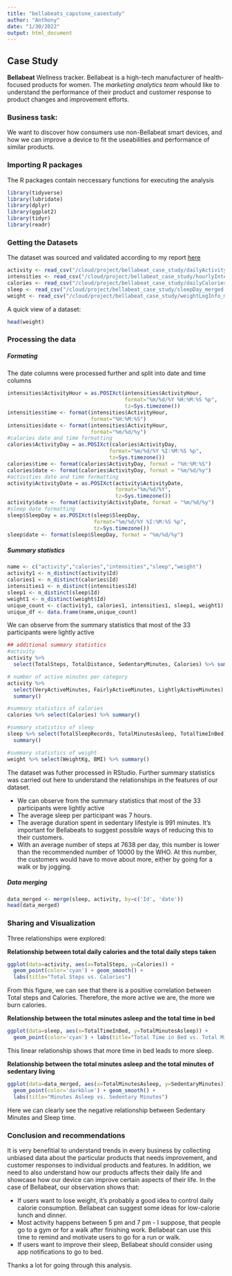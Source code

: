 ```yaml
---
title: "bellabeats_capstone_casestudy"
author: "Anthony"
date: "1/30/2022"
output: html_document
---
```


## Case Study
**Bellabeat** Wellness tracker.
Bellabeat is a high-tech manufacturer of health-focused products for women. The *marketing analytics team* whould like to understand the performance of their product and customer response to product changes and improvement efforts.

### Business task:
We want to discover how consumers use non-Bellabeat smart devices, and how we can improve a device to fit the useabilities and performance of similar products.

### Importing R packages
The R packages contain neccessary functions for executing the analysis
```r
library(tidyverse)
library(lubridate)
library(dplyr)
library(ggplot2)
library(tidyr)
library(readr)
```

### Getting the Datasets
The dataset was sourced and validated according to my report [here](https://github.com/AntonAIG/google_da_capstone/blob/main/reports/bellabeat_report.md)

```r
activity <- read_csv("/cloud/project/bellabeat_case_study/dailyActivity_merged.csv")
intensities <- read_csv("/cloud/project/bellabeat_case_study/hourlyIntensities_merged.csv")
calories <- read_csv("/cloud/project/bellabeat_case_study/dailyCalories_merged.csv")
sleep <- read_csv("/cloud/project/bellabeat_case_study/sleepDay_merged.csv")
weight <- read_csv("/cloud/project/bellabeat_case_study/weightLogInfo_merged.csv")
```
A quick view of a dataset:
```r
head(weight)
```

### Processing the data

##### Formating
The date columns were processed further and split into date and time columns
```r
intensities$ActivityHour = as.POSIXct(intensities$ActivityHour,
                                      format="%m/%d/%Y %H:%M:%S %p",
                                      tz=Sys.timezone())
intensities$time <- format(intensities$ActivityHour,
                           format="%H:%M:%S")
intensities$date <- format(intensities$ActivityHour,
                           format="%m/%d/%y")
#calories date and time formatting
calories$ActivityDay = as.POSIXct(calories$ActivityDay,
                                 format="%m/%d/%Y %I:%M:%S %p",
                                 tz=Sys.timezone())
calories$time <- format(calories$ActivityDay, format = "%H:%M:%S")
calories$date <- format(calories$ActivityDay, format = "%m/%d/%y")
#activities date and time formatting
activity$ActivityDate = as.POSIXct(activity$ActivityDate,
                                   format="%m/%d/%Y",
                                   tz=Sys.timezone())
activity$date <- format(activity$ActivityDate, format = "%m/%d/%y")
#sleep date formatting
sleep$SleepDay = as.POSIXct(sleep$SleepDay,
                            format="%m/%d/%Y %I:%M:%S %p",
                            tz=Sys.timezone())
sleep$date <- format(sleep$SleepDay, format = "%m/%d/%y")

```

##### Summary statistics
```r
name <- c("activity","calories","intensities","sleep","weight")
activity1 <- n_distinct(activity$Id)
calories1 <- n_distinct(calories$Id)
intensities1 <- n_distinct(intensities$Id)
sleep1 <- n_distinct(sleep$Id)
weight1 <- n_distinct(weight$Id)
unique_count <- c(activity1, calories1, intensities1, sleep1, weight1)
unique_df <- data.frame(name,unique_count)
```
We can observe from the summary statistics that most of the 33 participants were lightly active

```r
## additional summary statistics
#activity
activity %>% 
  select(TotalSteps, TotalDistance, SedentaryMinutes, Calories) %>% summary()

# number of active minutes per category
activity %>% 
  select(VeryActiveMinutes, FairlyActiveMinutes, LightlyActiveMinutes) %>% 
  summary()

#summary statistics of calories
calories %>% select(Calories) %>% summary()

#summary statistics of sleep
sleep %>% select(TotalSleepRecords, TotalMinutesAsleep, TotalTimeInBed) %>% 
  summary()

#summary statistics of weight
weight %>% select(WeightKg, BMI) %>% summary()
```

The dataset was futher processed in RStudio. Further summary statistics was carried out here to understand the relationships in the features of our dataset.

* We can observe from the summary statistics that most of the 33 participants were lightly active
* The average sleep per participant was 7 hours.
* The average duration spent in sedentary lifestyle is 991 minutes. It's important for Bellabeats to suggest possible ways of reducing this to their customers.
* With an average number of steps at 7638 per day, this number is lower than the recommended number of 10000 by the WHO. At this number, the customers would have to move about more, either by going for a walk or by jogging.

##### Data merging
```r
data_merged <- merge(sleep, activity, by=c('Id', 'date'))
head(data_merged)
```

### Sharing and Visualization
Three relationships were explored:

**Relationship between total daily calories and the total daily steps taken**

```r
ggplot(data=activity, aes(x=TotalSteps, y=Calories)) +
  geom_point(color='cyan') + geom_smooth() +
  labs(title="Total Steps vs. Calories")
```

From this figure, we can see that there is a positive correlation between Total steps and Calories. Therefore, the more active we are, the more we burn calories.

**Relationship between the total minutes asleep and the total time in bed**

```r
ggplot(data=sleep, aes(x=TotalTimeInBed, y=TotalMinutesAsleep)) +
  geom_point(color='cyan') + labs(title="Total Time in Bed vs. Total Minutes Asleep")
```

This linear relationship shows that more time in bed leads to more sleep.

**Relationship between the total minutes asleep and the total minutes of sedentary living**

```r
ggplot(data=data_merged, aes(x=TotalMinutesAsleep, y=SedentaryMinutes)) +
  geom_point(color='darkblue') + geom_smooth() +
  labs(title="Minutes Asleep vs. Sedentary Minutes")
```

Here we can clearly see the negative relationship between Sedentary Minutes and Sleep time.

### Conclusion and recommendations
It is very benefitial to understand trends in every business by collecting unbiased data about the particular products that needs improvement, and customer responses to individual products and features. In addition, we need to also understand how our products affects their daily life and showcase how our device can improve certain aspects of their life.
In the case of Bellabeat, our observation shows that:

* If users want to lose weight, it’s probably a good idea to control daily calorie consumption. Bellabeat can suggest some ideas for low-calorie lunch and dinner.
* Most activity happens between 5 pm and 7 pm - I suppose, that people go to a gym or for a walk after finishing work. Bellabeat can use this time to remind and motivate users to go for a run or walk.
* If users want to improve their sleep, Bellabeat should consider using app notifications to go to bed.

Thanks a lot for going through this analysis.